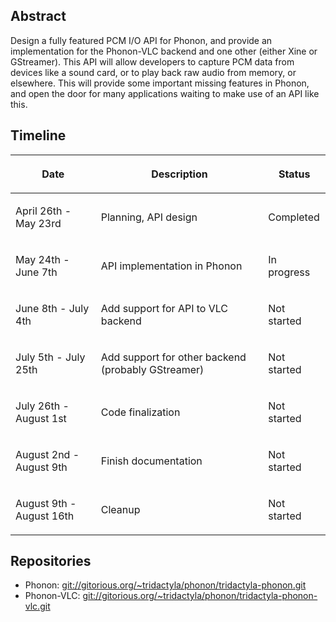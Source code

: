 {{SoCProject|year=2010|student=[[User:Mforney|Michael Forney]]|mentor=Jean-Baptiste Kempf}}

== Abstract ==
Design a fully featured PCM I/O API for Phonon, and provide an implementation for the Phonon-VLC backend and one other (either Xine or GStreamer). This API will allow developers to capture PCM data from devices like a sound card, or to play back raw audio from memory, or elsewhere. This will provide some important missing features in Phonon, and open the door for many applications waiting to make use of an API like this.

== Timeline ==
{| class="wikitable"
! Date !! Description !! Status
|-
| April 26th - May 23rd || Planning, API design || Completed
|-
| May 24th - June 7th || API implementation in Phonon || In progress
|-
| June 8th - July 4th || Add support for API to VLC backend || Not started
|-
| July 5th - July 25th || Add support for other backend (probably GStreamer) || Not started
|-
| July 26th - August 1st || Code finalization || Not started
|-
| August 2nd - August 9th || Finish documentation || Not started
|-
| August 9th - August 16th || Cleanup || Not started
|}

== Repositories ==
* Phonon: git://gitorious.org/~tridactyla/phonon/tridactyla-phonon.git
* Phonon-VLC: git://gitorious.org/~tridactyla/phonon/tridactyla-phonon-vlc.git

{{GSoC}}
